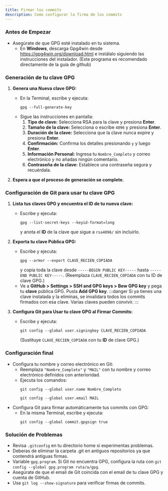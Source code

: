 ```yaml
---
title: Firmar los commits 
description: Como configurar la firma de los commits
---
```


### Antes de Empezar

- Asegúrate de que GPG esté instalado en tu sistema.
  - En **Windows**, descarga Gpg4win desde https://gpg4win.org/download.html e instálalo siguiendo las instrucciones del instalador. (Este programa es recomendado directamente de la guía de github)

<LinkCard
title="Signing commits by github"
description="Ten a mano la guía oficial para firmar los commits desde la documentación oficial de github."
href="https://docs.github.com/en/authentication/managing-commit-signature-verification/signing-commits"/>

### Generación de tu clave GPG

<Steps>

1. **Genera una Nueva clave GPG:**

   - En la Terminal, escribe y ejecuta:
     ```
     gpg --full-generate-key
     ``` 
   - Sigue las instrucciones en pantalla:
     1. **Tipo de clave:** Selecciona RSA para la clave y presiona **Enter**.
     2. **Tamaño de la clave:** Selecciona o escribe `4096` y presiona **Enter**.
     3. **Duración de la clave:** Selecciona que la clave nunca expire y presiona **Enter**.
     4. **Confirmación:** Confirma los detalles presionando `y` y luego **Enter**.
     5. **Información Personal:** Ingresa tu `Nombre_Completo` y correo electrónico y no añadas ningún comentario.
     6. **Contraseña de la clave:** Establece una contraseña segura y recuérdala.

2. **Espera a que el proceso de generación se complete.**

</Steps>

### Configuración de Git para usar tu clave GPG

<Steps>

1. **Lista tus claves GPG y encuentra el ID de tu nueva clave:**

   - Escribe y ejecuta:
     ```
     gpg --list-secret-keys --keyid-format=long
     ```
     y anota el **ID** de la clave que sigue a `rsa4096/` sin incluirlo.

2. **Exporta tu clave Pública GPG:**

   - Escribe y ejecuta:
     ```
     gpg --armor --export CLAVE_RECIEN_COPIADA
     ```
     y copia toda la clave desde `-----BEGIN PUBLIC KEY-----` hasta `-----END PUBLIC KEY-----`. (Reemplaza `CLAVE_RECIEN_COPIADA` con tu ID de clave GPG.)
   - Ve a **GitHub > Settings > SSH and GPG keys > Bew GPG key** y pega tu **clave** pública GPG. Pusla  **Add GPG key**.
     :::danger
      Si ya tienes una clave instalada y la eliminas, se invalidara todos los commits
      firmados con esa clave. Varias claves pueden convivir.
     :::


3. **Configura Git para Usar tu clave GPG al Firmar Commits:**

   - Escribe y ejecuta: 
     ```
     git config --global user.signingkey CLAVE_RECIEN_COPIADA
     ```
     (Sustituye `CLAVE_RECIEN_COPIADA` con tu **ID** de clave GPG.)

</Steps>

### Configuración final

- Configura tu nombre y correo electrónico en Git:
  - Reemplaza `"Nombre_Completo"` y `"MAIL"` con tu nombre y correo electrónico definidos con anterioridad.
  - Ejecuta los comandos:
    ```
    git config --global user.name Nombre_Completo
    ```
    ```
    git config --global user.email MAIL
    ```
- Configura Git para firmar automáticamente tus commits con GPG:
   - En la misma Terminal, escribe y ejecuta:
     ```
     git config --global commit.gpgsign true
     ```

### Solución de Problemas
- Revisa `.gitconfig` en tu directorio home si experimentas problemas.
- Deberas de eliminar la carpeta .git en antiguos repositorios ya que contendrá antiguas firmas.
- Variable `gpg.program`. Si Git no encuentra GPG, configura la ruta con `git config --global gpg.program ruta/a/gpg`.
- Asegúrate de que el email de Git coincida con el email de tu clave GPG y cuenta de GitHub.
- Usa `git log --show-signature` para verificar firmas de commits.

